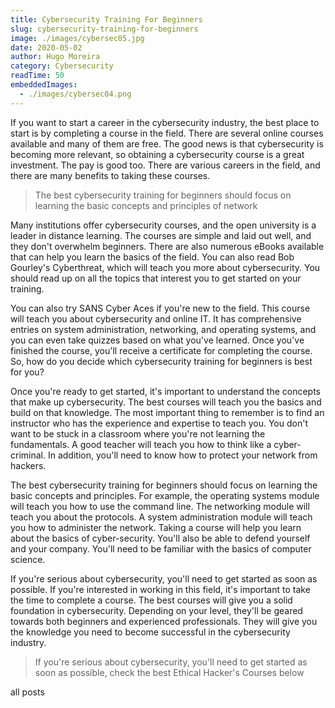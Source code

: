 ```yaml
---
title: Cybersecurity Training For Beginners
slug: cybersecurity-training-for-beginners
image: ./images/cybersec05.jpg
date: 2020-05-02
author: Hugo Moreira
category: Cybersecurity
readTime: 50
embeddedImages:
  - ./images/cybersec04.png
---
```



<GatsbyImage
  image={getImage(props.embeddedImages[0])}
  alt="random stuff"
  className="first-inline-img"
/>
If you want to start a career in the cybersecurity industry, the best place to start
is by completing a course in the field. There are several online courses available
and many of them are free. The good news is that cybersecurity is becoming more relevant,
so obtaining a cybersecurity course is a great investment. The pay is good too. There
are various careers in the field, and there are many benefits to taking these courses.

<blockquote>
  The best cybersecurity training for beginners should focus on learning the
  basic concepts and principles of network
</blockquote>

Many institutions offer cybersecurity courses, and the open university is a leader in distance learning. The courses are simple and laid out well, and they don't overwhelm beginners. There are also numerous eBooks available that can help you learn the basics of the field. You can also read Bob Gourley's Cyberthreat, which will teach you more about cybersecurity. You should read up on all the topics that interest you to get started on your training.

You can also try SANS Cyber Aces if you're new to the field. This course will teach you about cybersecurity and online IT. It has comprehensive entries on system administration, networking, and operating systems, and you can even take quizzes based on what you've learned. Once you've finished the course, you'll receive a certificate for completing the course. So, how do you decide which cybersecurity training for beginners is best for you?

Once you're ready to get started, it's important to understand the concepts that make up cybersecurity. The best courses will teach you the basics and build on that knowledge. The most important thing to remember is to find an instructor who has the experience and expertise to teach you. You don't want to be stuck in a classroom where you're not learning the fundamentals. A good teacher will teach you how to think like a cyber-criminal. In addition, you'll need to know how to protect your network from hackers.

The best cybersecurity training for beginners should focus on learning the basic concepts and principles. For example, the operating systems module will teach you how to use the command line. The networking module will teach you about the protocols. A system administration module will teach you how to administer the network. Taking a course will help you learn about the basics of cyber-security. You'll also be able to defend yourself and your company. You'll need to be familiar with the basics of computer science.

If you're serious about cybersecurity, you'll need to get started as soon as possible. If you're interested in working in this field, it's important to take the time to complete a course. The best courses will give you a solid foundation in cybersecurity. Depending on your level, they'll be geared towards both beginners and experienced professionals. They will give you the knowledge you need to become successful in the cybersecurity industry.

<blockquote display="info">
  If you're serious about cybersecurity, you'll need to get started as soon as
  possible, check the best Ethical Hacker's Courses below
</blockquote>

<Link to="/posts" className="btn center-btn">
  all posts
</Link>
